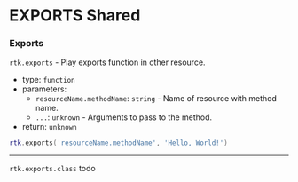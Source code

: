 # EXPORTS Shared

### Exports

``rtk.exports`` - Play exports function in other resource.

- type: `function`
- parameters: 
    - `resourceName.methodName`: `string` - Name of resource with method name.
    - `...`: `unknown` - Arguments to pass to the method.
- return: `unknown`

```lua
rtk.exports('resourceName.methodName', 'Hello, World!')
```

---

``rtk.exports.class`` todo